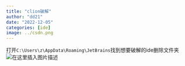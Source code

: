 ```yaml
---
title: "clion破解"
author: "dd21"
date: "2022-12-05" 
categories: [ide]
image: ../csdn.png
---
```



打开`C:\Users\z\AppData\Roaming\JetBrains`找到想要破解的ide删除文件夹
![在这里插入图片描述](https://img-blog.csdnimg.cn/eea2b72c8bcb431f808f3cb2c69819f8.png)

